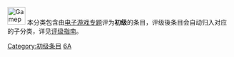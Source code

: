 [[Image:Gamepad.svg|40px]] 本分类包含由[[Wikipedia:电子游戏专题|电子游戏专题]]评为<span style="background-color: {{class/colour|Start}};">'''初级'''</span>的条目，评级後条目会自动归入对应的子分类，详见[[Wikipedia:电子游戏专题/评级|评级指南]]。

{{Cat class|topic=电子游戏}}

[[Category:初级条目|Category:初级条目]]
[[Category:各等级电子游戏条目|6A]]